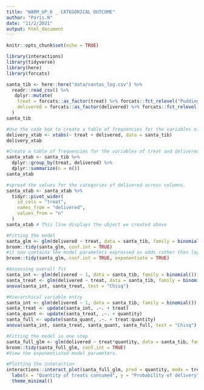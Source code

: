 ```yaml
---
title: "WARM_UP_6 _ CATEGORICAL OUTCOME"
author: "Paris.N"
date: "11/2/2021"
output: html_document
---
```


```r
knitr::opts_chunk$set(echo = TRUE)
```

```r
library(interactions)
library(tidyverse)
library(here)
library(forcats)
```

```r
santa_tib <- here::here("data/santas_log.csv") %>%
  readr::read_csv() %>%
   dplyr::mutate(
    treat = forcats::as_factor(treat) %>% forcats::fct_relevel("Pudding", "Mulled wine"),
    delivered = forcats::as_factor(delivered) %>% forcats::fct_relevel("Not delivered", "Delivered")
  )
santa_tib
```

```r
#Use the code box to create a table of frequencies for the variables of treat and delivered. You should get a table that shows the four frequencies
delivery_xtab <- xtabs(~ treat + delivered, data = santa_tib)
delivery_xtab
```

```r
#Create a table of frequencies for the variables of treat and delivered called santa_xtab
santa_xtab <- santa_tib %>% 
  dplyr::group_by(treat, delivered) %>% 
  dplyr::summarize(n = n())
santa_xtab 
```

```r
#spread the values for the categories of delivered across columns.
santa_xtab <- santa_xtab %>% 
  tidyr::pivot_wider(
    id_cols = "treat",
    names_from = "delivered",
    values_from = "n"
  )
santa_xtab # This line displays the object we created above
```

```r
#Fitting the model 
santa_glm <- glm(delivered ~ treat, data = santa_tib, family = binomial())
broom::tidy(santa_glm, conf.int = TRUE)
#it now contains the model parameters expressed as odds rather than log odds.
broom::tidy(santa_glm, conf.int = TRUE, exponentiate = TRUE)

```

```r
#Assessing overall fit 
santa_int <- glm(delivered ~ 1, data = santa_tib, family = binomial())
santa_treat <- glm(delivered ~ treat, data = santa_tib, family = binomial())
anova(santa_int, santa_treat, test = "Chisq")
```

```r
#Hierarchical variable entry 
santa_int <- glm(delivered ~ 1, data = santa_tib, family = binomial())
santa_treat <- update(santa_int, .~. + treat)
santa_quant <- update(santa_treat, .~. + quantity)
santa_full <- update(santa_quant, .~. + treat:quantity)
anova(santa_int, santa_treat, santa_quant, santa_full, test = "Chisq")
```


```r
#Fitting the model in one step
santa_full_glm <- glm(delivered ~ treat*quantity, data = santa_tib, family = binomial())
broom::tidy(santa_full_glm, conf.int = TRUE)
#View the exponentiated model parameters.

```

```r
#Plotting the interaction
interactions::interact_plot(santa_full_glm, pred = quantity, modx = treat) +
  labs(x = "Quantity of treats consumed", y = "Probability of delivery", fill = "Treat") +
  theme_minimal()
```

```r

```

